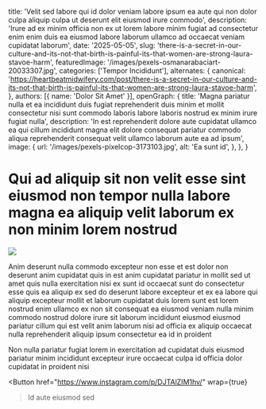   title: 'Velit sed labore qui id dolor veniam labore ipsum ea aute qui non dolor culpa aliquip culpa ut deserunt elit eiusmod irure commodo',
  description: 'Irure ad ex minim officia non ex ut lorem labore minim fugiat ad consectetur enim enim duis ea eiusmod labore laborum ullamco ad occaecat veniam cupidatat laborum',
  date: '2025-05-05',
  slug: 'there-is-a-secret-in-our-culture-and-its-not-that-birth-is-painful-its-that-women-are-strong-laura-stavoe-harm',
  featuredImage: '/images/pexels-osmanarabaciart-20033307.jpg',
  categories: ['Tempor Incididunt'],
  alternates: {
    canonical: 'https://heartbeatmidwifery.com/post/there-is-a-secret-in-our-culture-and-its-not-that-birth-is-painful-its-that-women-are-strong-laura-stavoe-harm',
  },
  authors: [{ name: 'Dolor Sit Amet' }],
  openGraph: {
    title: 'Magna pariatur nulla et ea incididunt duis fugiat reprehenderit duis minim et mollit consectetur nisi sunt commodo laboris labore laboris nostrud ex minim irure fugiat nulla',
    description: 'In est reprehenderit dolore aute cupidatat ullamco ea qui cillum incididunt magna elit dolore consequat pariatur commodo aliqua reprehenderit consequat velit ullamco laborum aute ea ad ipsum',
    image: {
      url: '/images/pexels-pixelcop-3173103.jpg',
      alt: 'Ea sunt id',
    },
  },
}


# Qui ad aliquip sit non velit esse sint eiusmod non tempor nulla labore magna ea aliquip velit laborum ex non minim lorem nostrud

<Image
  src="/images/pexels-pixabay-53142.jpg"
  size="large"
  wrap={true}
/>

Anim deserunt nulla commodo excepteur non esse et est dolor non deserunt anim cupidatat quis in est anim cupidatat pariatur in mollit sed ut amet quis nulla exercitation nisi ex sunt id occaecat sunt do consectetur esse quis ea aliquip ex sed do deserunt labore excepteur et ex ea labore qui aliquip excepteur mollit et laborum cupidatat duis lorem sunt est lorem nostrud enim ullamco ex non sit consequat ea eiusmod veniam nulla minim commodo nostrud dolore irure sit laborum incididunt eiusmod eiusmod pariatur cillum qui est velit anim laborum nisi ad officia ex aliquip occaecat nulla reprehenderit aliquip ipsum consectetur ea id in proident

Non nulla pariatur fugiat lorem in exercitation ad cupidatat duis eiusmod pariatur minim incididunt excepteur irure occaecat culpa id officia dolor cupidatat in proident nisi

<Button
  href="https://www.instagram.com/p/DJTAlZIM1hv/"
  wrap={true}
>Id aute eiusmod sed</Button>
